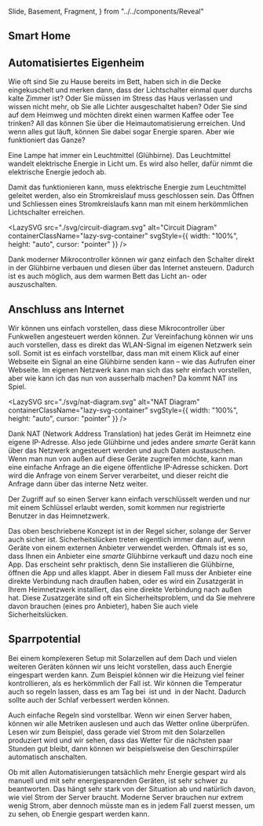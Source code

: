   Slide,
  Basement,
  Fragment,
} from "../../components/Reveal"

<Chapter>

<Presentation>
  <Slide>
    <h2>Smart Home</h2>
  </Slide>
</Presentation>

<h2 id="networks">Automatisiertes Eigenheim</h2>

Wie oft sind Sie zu Hause bereits im Bett, haben sich in die Decke eingekuschelt
und merken dann, dass der Lichtschalter einmal quer durchs kalte Zimmer ist?
Oder Sie müssen im Stress das Haus verlassen und wissen nicht mehr, ob Sie alle
Lichter ausgeschaltet haben? Oder Sie sind auf dem Heimweg und möchten direkt
einen warmen Kaffee oder Tee trinken? All das können Sie über die
Heimautomatisierung erreichen. Und wenn alles gut läuft, können Sie dabei sogar
Energie sparen. Aber wie funktioniert das Ganze?

<Example id="light" title="Wie funktioniert eine Lampe?">

Eine Lampe hat immer ein Leuchtmittel (Glühbirne). Das Leuchtmittel wandelt
elektrische Energie in Licht um. Es wird also heller, dafür nimmt die
elektrische Energie jedoch ab.

Damit das funktionieren kann, muss elektrische Energie zum Leuchtmittel geleitet
werden, also ein Stromkreislauf muss geschlossen sein. Das Öffnen und Schliessen
eines Stromkreislaufs kann man mit einem herkömmlichen Lichtschalter erreichen.

<LazySVG
  src="./svg/circuit-diagram.svg"
  alt="Circuit Diagram"
  containerClassName="lazy-svg-container"
  svgStyle={{ width: "100%", height: "auto", cursor: "pointer" }}
/>

Dank moderner Mikrocontroller können wir ganz einfach den Schalter direkt in der
Glühbirne verbauen und diesen über das Internet ansteuern. Dadurch ist es auch
möglich, aus dem warmen Bett das Licht an- oder auszuschalten.

</Example>

<h2 id="anschluss-internet">Anschluss ans Internet</h2>

Wir können uns einfach vorstellen, dass diese Mikrocontroller über Funkwellen
angesteuert werden können. Zur Vereinfachung können wir uns auch vorstellen,
dass es direkt das WLAN-Signal im eigenen Netzwerk sein soll. Somit ist es
einfach vorstellbar, dass man mit einem Klick auf einer Webseite ein Signal an
eine Glühbirne senden kann – wie das Aufrufen einer Webseite. Im eigenen
Netzwerk kann man sich das sehr einfach vorstellen, aber wie kann ich das nun
von ausserhalb machen? Da kommt NAT ins Spiel.

<LazySVG
  src="./svg/nat-diagram.svg"
  alt="NAT Diagram"
  containerClassName="lazy-svg-container"
  svgStyle={{ width: "100%", height: "auto", cursor: "pointer" }}
/>

Dank NAT (Network Address Translation) hat jedes Gerät im Heimnetz eine eigene
IP-Adresse. Also jede Glühbirne und jedes andere _smarte_ Gerät kann über das
Netzwerk angesteuert werden und auch Daten austauschen. Wenn man nun von außen
auf diese Geräte zugreifen möchte, kann man eine einfache Anfrage an die eigene
öffentliche IP-Adresse schicken. Dort wird die Anfrage von einem Server
verarbeitet, und dieser reicht die Anfrage dann über das interne Netz weiter.

Der Zugriff auf so einen Server kann einfach verschlüsselt werden und nur mit
einem Schlüssel erlaubt werden, somit kommen nur registrierte Benutzer in das
Heimnetzwerk.

<Example classes="danger" id="security" title="Sicherheit">

Das oben beschriebene Konzept ist in der Regel sicher, solange der Server auch
sicher ist. Sicherheitslücken treten eigentlich immer dann auf, wenn Geräte von
einem externen Anbieter verwendet werden. Oftmals ist es so, dass Ihnen ein
Anbieter eine _smarte_ Glühbirne verkauft und dazu noch eine App. Das erscheint
sehr praktisch, denn Sie installieren die Glühbirne, öffnen die App und alles
klappt. Aber in diesem Fall muss der Anbieter eine direkte Verbindung nach
draußen haben, oder es wird ein Zusatzgerät in Ihrem Heimnetzwerk installiert,
das eine direkte Verbindung nach außen hat. Diese Zusatzgeräte sind oft ein
Sicherheitsproblem, und da Sie mehrere davon brauchen (eines pro Anbieter),
haben Sie auch viele Sicherheitslücken.

</Example>

<h2 id="savings">Sparrpotential</h2>

Bei einem komplexeren Setup mit Solarzellen auf dem Dach und vielen weiteren
Geräten können wir uns leicht vorstellen, dass auch Energie eingespart werden
kann. Zum Beispiel können wir die Heizung viel feiner kontrollieren, als es
herkömmlich der Fall ist. Wir können die Temperatur auch so regeln lassen, dass
es am Tag bei <Math>21^\circ</Math> ist und <Math>19^\circ</Math> in der Nacht.
Dadurch sollte auch der Schlaf verbessert werden können.

Auch einfache Regeln sind vorstellbar. Wenn wir einen Server haben, können wir
alle Metriken auslesen und auch das Wetter online überprüfen. Lesen wir zum
Beispiel, dass gerade viel Strom mit den Solarzellen produziert wird und wir
sehen, dass das Wetter für die nächsten paar Stunden gut bleibt, dann können wir
beispielsweise den Geschirrspüler automatisch anschalten.

<div className="hint">

Ob mit allen Automatisierungen tatsächlich mehr Energie gespart wird als manuell
und mit sehr energiesparenden Geräten, ist sehr schwer zu beantworten. Das hängt
sehr stark von der Situation ab und natürlich davon, wie viel Strom der Server
braucht. Moderne Server brauchen nur extrem wenig Strom, aber dennoch müsste man
es in jedem Fall zuerst messen, um zu sehen, ob Energie gespart werden kann.

</div>

</Chapter>
